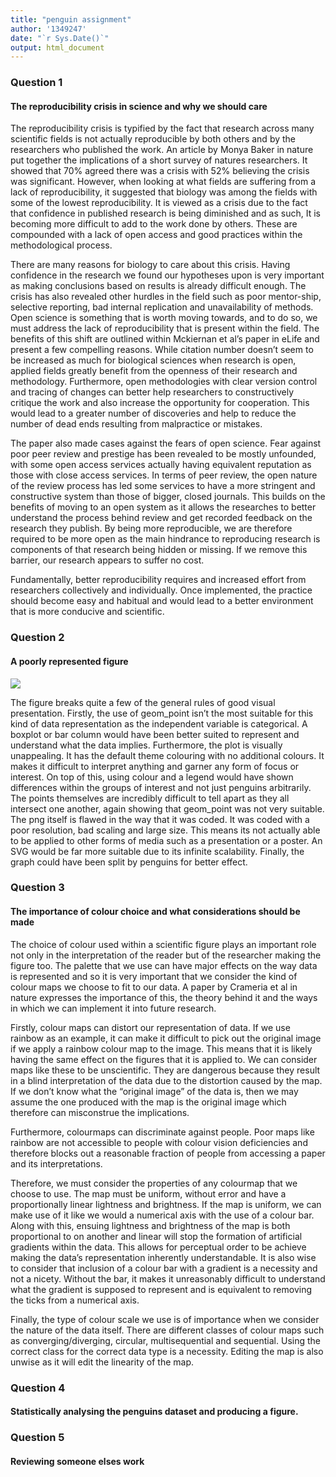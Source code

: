 ---
title: "penguin assignment"
author: '1349247'
date: "`r Sys.Date()`"
output: html_document
---

### Question 1

#### The reproducibility crisis in science and why we should care

The reproducibility crisis is typified by the fact that research across many scientific fields is not actually reproducible by both others and by the researchers who published the work. An article by Monya Baker in nature put together the implications of a short survey of natures researchers. It showed that 70% agreed there was a crisis with 52% believing the crisis was significant. However, when looking at what fields are suffering from a lack of reproducibility, it suggested that biology was among the fields with some of the lowest reproducibility. It is viewed as a crisis due to the fact that confidence in published research is being diminished and as such, It is becoming more difficult to add to the work done by others. These are compounded with a lack of open access and good practices within the methodological process.

There are many reasons for biology to care about this crisis. Having confidence in the research we found our hypotheses upon is very important as making conclusions based on results is already difficult enough. The crisis has also revealed other hurdles in the field such as poor mentor-ship, selective reporting, bad internal replication and unavailability of methods. 
Open science is something that is worth moving towards, and to do so, we must address the lack of reproducibility that is present within the field. The benefits of this shift are outlined within Mckiernan et al’s paper in eLife and present a few compelling reasons. While citation number doesn’t seem to be increased as much for biological sciences when research is open, applied fields greatly benefit from the openness of their research and methodology. Furthermore, open methodologies with clear version control and tracing of changes can better help researchers to constructively critique the work and also increase the opportunity for cooperation. This would lead to a greater number of discoveries and help to reduce the number of dead ends resulting from malpractice or mistakes.

The paper also made cases against the fears of open science. Fear against poor peer review and prestige has been revealed to be mostly unfounded, with some open access services actually having equivalent reputation as those with close access services. In terms of peer review, the open nature of the review process has led some services to have a more stringent and constructive system than those of bigger, closed journals. This builds on the benefits of moving to an open system as it allows the researches to better understand the process behind review and get recorded feedback on the research they publish. By being more reproducible, we are therefore required to be more open as the main hindrance to reproducing research is components of that research being hidden or missing. If we remove this barrier, our research appears to suffer no cost.

Fundamentally, better reproducibility requires and increased effort from researchers collectively and individually. Once implemented, the practice should become easy and habitual and would lead to a better environment that is more conducive and scientific.


### Question 2

#### A poorly represented figure

![](D:/Uni/R Directory/Assignments/penguins/figures/badPlot.png)

The figure breaks quite a few of the general rules of good visual presentation. Firstly, the use of geom_point isn’t the most suitable for this kind of data representation as the independent variable is categorical. A boxplot or bar column would have been better suited to represent and understand what the data implies. Furthermore, the plot is visually unappealing. It has the default theme colouring with no additional colours. It makes it difficult to interpret anything and garner any form of focus or interest. On top of this, using colour and a legend would have shown differences within the groups of interest and not just penguins arbitrarily. The points themselves are incredibly difficult to tell apart as they all intersect one another, again showing that geom_point was not very suitable. The png itself is flawed in the way that it was coded. It was coded with a poor resolution, bad scaling and large size. This means its not actually able to be applied to other forms of media such as a presentation or a poster. An SVG would be far more suitable due to its infinite scalability. Finally, the graph could have been split by penguins for better effect.

### Question 3 

#### The importance of colour choice and what considerations should be made

The choice of colour used within a scientific figure plays an important role not only in the interpretation of the reader but of the researcher making the figure too. The palette that we use can have major effects on the way data is represented and so it is very important that we consider the kind of colour maps we choose to fit to our data. A paper by Crameria et al in nature expresses the importance of this, the theory behind it and the ways in which we can implement it into future research.

Firstly, colour maps can distort our representation of data. If we use rainbow as an example, it can make it difficult to pick out the original image if we apply a rainbow colour map to the image. This means that it is likely having the same effect on the figures that it is applied to.  We can consider maps like these to be unscientific. They are dangerous because they result in a blind interpretation of the data due to the distortion caused by the map. If we don’t know what the “original image” of the data is, then we may assume the one produced with the map is the original image which therefore can misconstrue the implications.

Furthermore, colourmaps can discriminate against people. Poor maps like rainbow are not accessible to people with colour vision deficiencies and therefore blocks out a reasonable fraction of people from accessing a paper and its interpretations. 

Therefore, we must consider the properties of any colourmap that we choose to use. The map must be uniform, without error and have a proportionally linear lightness and brightness. If the map is uniform, we can make use of it like we would a numerical axis with the use of a colour bar. Along with this, ensuing lightness and brightness of the map is both proportional to on another and linear will stop the formation of artificial gradients within the data. This allows for perceptual order to be achieve making the data’s representation inherently understandable. 
It is also wise to consider that inclusion of a colour bar with a gradient is a necessity and not a nicety. Without the bar, it makes it unreasonably difficult to understand what the gradient is supposed to represent and is equivalent to removing the ticks from a numerical axis.

Finally, the type of colour scale we use is of importance when we consider the nature of the data itself. There are different classes of colour maps such as converging/diverging, circular, multisequential and sequential. Using the correct class for the correct data type is a necessity. Editing the map is also unwise as it will edit the linearity of the map.


### Question 4 

#### Statistically analysing the penguins dataset and producing a figure.



### Question 5

#### Reviewing someone elses work


